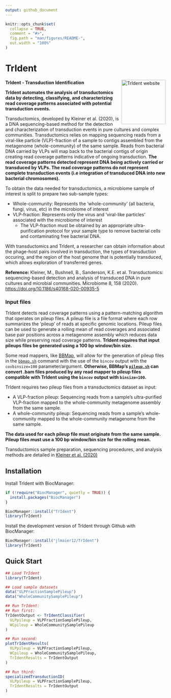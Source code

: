 ```yaml
---
output: github_document
---
```


<!-- README.md is generated from README.Rmd. Please edit that file -->

```r
knitr::opts_chunk$set(
  collapse = TRUE,
  comment = "#>",
  fig.path = "man/figures/README-",
  out.width = "100%"
)
```

# TrIdent

**TrIdent - Transduction Identification** <a href="https://jlmaier12.github.io/TrIdent/"><img src="man/figures/logo.png" align="right" height="139" alt="TrIdent website" /></a>

**TrIdent automates the analysis of transductomics data by detecting, classifying, and characterizing read coverage patterns associated with potential transduction events.** 

Transductomics, developed by Kleiner et al. (2020), is a DNA sequencing-based method for the detection and characterization of transduction events in pure cultures and complex communities. Transductomics relies on mapping sequencing reads from a viral-like particle (VLP)-fraction of a sample to contigs assembled from the metagenome (whole-community) of the same sample. Reads from bacterial DNA carried by VLPs will map back to the bacterial contigs of origin creating read coverage patterns indicative of ongoing transduction. **The read coverage patterns detected represent DNA being actively carried or transduced by VLPs. The read coverage patterns do not represent complete transduction events (i.e integration of transduced DNA into new bacterial chromosomes).** 

To obtain the data needed for transductomics, a microbiome sample of interest is split to prepare two sub-sample types:

- Whole-community: Represents the 'whole-community' (all bacteria, fungi, virus, etc) in the microbiome of interest
- VLP-fraction: Represents only the virus and 'viral-like particles' associated with the microbiome of interest
    - The VLP-fraction must be obtained by an appropriate ultra-purification protocol for your sample type to remove bacterial cells and contaminating free bacterial DNA.

With transductomics and TrIdent, a researcher can obtain information about the phage-host pairs involved in transduction, the types of transduction occuring, and the region of the host genome that is potentially transduced, which allows exploration of transferred genes. 

**Reference:** Kleiner, M., Bushnell, B., Sanderson, K.E. et al. Transductomics: sequencing-based detection and analysis of transduced DNA in pure cultures and microbial communities. Microbiome 8, 158 (2020). <https://doi.org/10.1186/s40168-020-00935-5>

### Input files

TrIdent detects read coverage patterns using a pattern-matching algorithm that operates on pileup files. A pileup file is a file format where each row summarizes the 'pileup' of reads at specific genomic locations. Pileup files can be used to generate a rolling mean of read coverages and associated base pair positions across a metagenome assembly which reduces data size while preserving read coverage patterns. **TrIdent requires that input pileups files be generated using a 100 bp window/bin size.**  

Some read mappers, like [BBMap](https://jgi.doe.gov/data-and-tools/software-tools/bbtools/bb-tools-user-guide/bbmap-guide/), will allow for the generation of pileup files in the [`bbmap.sh`](https://github.com/BioInfoTools/BBMap/blob/master/sh/bbmap.sh) command with the use of the `bincov` output with the `covbinsize=100` parameter/argument. **Otherwise, BBMap's [`pileup.sh`](https://github.com/BioInfoTools/BBMap/blob/master/sh/pileup.sh) can convert .bam files produced by any read mapper to pileup files compatible with TrIdent using the `bincov` output with `binsize=100`.**

TrIdent requires two pileup files from a transductomics dataset as input:

* A VLP-fraction pileup: Sequencing reads from a sample's ultra-purified VLP-fraction mapped to the whole-community metagenome assembly from the same sample.
* A whole-community pileup: Sequencing reads from a sample's whole-community mapped to the whole-community metagenome from the same sample. 

**The data used for each pileup file must originate from the same sample. Pileup files must use a 100 bp window/bin size for the rolling mean.** 

Transductomics sample preparation, sequencing procedures, and analysis methods are detailed in [Kleiner et al. (2020)](https://microbiomejournal.biomedcentral.com/articles/10.1186/s40168-020-00935-5)


## Installation

Install TrIdent with BiocManager:
``` r
if (!require("BiocManager", quietly = TRUE)) {
  install.packages("BiocManager")
}

BiocManager::install("TrIdent")
library(TrIdent)
```

Install the development version of TrIdent through Github with BiocManager:
``` r
BiocManager::install("jlmaier12/TrIdent")
library(TrIdent)
```

## Quick Start

```r
## Load TrIdent
library(TrIdent)

## Load sample datasets
data("VLPFractionSamplePileup")
data("WholeCommunitySamplePileup")

## Run TrIdent:
## Run first:
TrIdentOutput <- TrIdentClassifier(
  VLPpileup = VLPFractionSamplePileup,
  WCpileup = WholeCommunitySamplePileup
)

## Run second:
plotTrIdentResults(
  VLPpileup = VLPFractionSamplePileup,
  WCpileup = WholeCommunitySamplePileup,
  TrIdentResults = TrIdentOutput
)

## Run third:
specializedTransductionID(
  VLPpileup = VLPFractionSamplePileup,
  TrIdentResults = TrIdentOutput
) 
```

